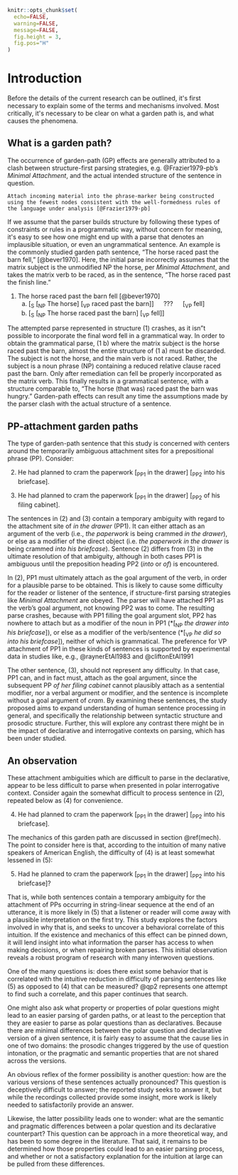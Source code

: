 ```r
knitr::opts_chunk$set(
  echo=FALSE, 
  warning=FALSE, 
  message=FALSE, 
  fig.height = 3, 
  fig.pos="H"
)
```
<!--
%Dissertation introduction
%This is the first content section
%Previous section: Front matter
%Following section: Background
-->
# Introduction

Before the details of the current research can be outlined, it&apos;s first necessary to explain some of the terms and mechanisms involved. Most critically, it&apos;s necessary to be clear on what a garden path is, and what causes the phenomena.

## What is a garden path?
The occurrence of garden-path (GP) effects are generally attributed to a clash between structure-first parsing strategies, e.g. @Frazier1979-pb's *Minimal Attachment*, and the actual intended structure of the sentence in question.

```definition
Attach incoming material into the phrase-marker being constructed using the fewest nodes consistent with the well-formedness rules of the language under analysis [@Frazier1979-pb]

```

If we assume that the parser builds structure by following these types of constraints or rules in a programmatic way, without concern for meaning, it&apos;s easy to see how one might end up with a parse that denotes an implausible situation, or even an ungrammatical sentence. An example is the commonly studied garden path sentence, &ldquo;The horse raced past the barn fell,&rdquo; [@bever1970]. Here, the initial parse incorrectly assumes that the matrix subject is the unmodified NP the horse, per *Minimal Attachment*, and takes the matrix verb to be raced, as in the sentence, &ldquo;The horse raced past the finish line.&rdquo;


(@hbf) The horse raced past the barn fell [@bever1970]
    a) [~S~ [~NP~ The horse] [~VP~ raced past the barn]] &emsp; ??? &emsp; [~VP~ fell]
    b) [~S~ [~NP~ The horse raced past the barn] [~VP~  fell]]


The attempted parse represented in structure (@hbf) crashes, as it isn"t possible to incorporate the final word fell in a grammatical way. In order to obtain the grammatical parse, (@hbf b) where the matrix subject is the horse raced past the barn, almost the entire structure of (@hbf a) must be discarded. The subject is not the horse, and the main verb is not raced. Rather, the subject is a noun phrase (NP) containing a reduced relative clause raced past the barn. Only after remediation can fell be properly incorporated as the matrix verb. This finally results in a grammatical sentence, with a structure comparable to, "The horse (that was) raced past the barn was hungry." Garden-path effects can result any time the assumptions made by the parser clash with the actual structure of a sentence. 

## PP-attachment garden paths

The type of garden-path sentence that this study is concerned with centers around the temporarily ambiguous attachment sites for a prepositional phrase (PP). Consider:

(@cramGPy) He had planned to cram the paperwork [~PP1~ in the drawer] [~PP2~ into his briefcase].

(@cramGPn) He had planned to cram the paperwork [~PP1~ in the drawer] [~PP2~ of his filing cabinet].

The sentences in (@cramGPy) and (@cramGPn) contain a temporary ambiguity with regard to the attachment site of *in the drawer* (PP1). It can either attach as an argument of the verb (i.e., *the paperwork* is being crammed *in the drawer*), or else as a modifier of the direct object (i.e. *the paperwork in the drawer* is being crammed *into his briefcase*). Sentence (@cramGPy) differs from (@cramGPn) in the ultimate resolution of that ambiguity, although in both cases PP1 is ambiguous until the preposition heading PP2 (*into* or *of*) is encountered.

In (@cramGPy), PP1 must ultimately attach as the goal argument of the verb, in order for a plausible parse to be obtained. This is likely to cause some difficulty for the reader or listener of the sentence, if structure-first parsing strategies like *Minimal Attachment* are obeyed. The parser will have attached PP1 as the verb's goal argument, not knowing PP2 was to come. The resulting parse crashes, because with PP1 filling the goal argument slot, PP2 has nowhere to attach but as a modifier of the noun in PP1 (\*[~NP~ *the drawer into his briefcase*]), or else as a modifier of the verb/sentence (\*[~VP~ *he did so into his briefcase*]), neither of which is grammatical. The preference for VP attachment of PP1 in these kinds of sentences is supported by experimental data in studies like, e.g., @raynerEtAl1983 and @cliftonEtAl1991

The other sentence, (@cramGPn), should not represent any difficulty. In that case, PP1 can, and in fact must, attach as the goal argument, since the subsequent PP *of her filing cabinet* cannot plausibly attach as a sentential modifier, nor a verbal argument or modifier, and the sentence is incomplete without a goal argument of *cram*. By examining these sentences, the study proposed aims to expand understanding of human sentence processing in general, and specifically the relationship between syntactic structure and prosodic structure. Further, this will explore any contrast there might be in the impact of declarative and interrogative contexts on parsing, which has been under studied.

## An observation {#obs}

These attachment ambiguities which are difficult to parse in the declarative, appear to be less difficult to parse when presented in polar interrogative context. Consider again the somewhat difficult to process sentence in (@cramGPy), repeated below as (@dec) for convenience.

  (@dec) He had planned to cram the paperwork [~PP1~ in the drawer] [~PP2~ into his  briefcase].

The mechanics of this garden path are discussed in section \@ref(mech). The point to consider here is that, according to the intuition of many native speakers of American English, the difficulty of (@dec) is at least somewhat lessened in (@intr):

  (@intr) Had he planned to cram the paperwork [~PP1~ in the drawer] [~PP2~ into his briefcase]?

That is, while both sentences contain a temporary ambiguity for the attachment of PPs occurring in string-linear sequence at the end of an utterance, it is more likely in (@intr) that a listener or reader will come away with a plausible interpretation on the first try. This study explores the factors involved in why that is, and seeks to uncover a behavioral correlate of this intuition. If the existence and mechanics of this effect can be pinned down, it will lend insight into what information the parser has access to when making decisions, or when repairing broken parses. This initial observation reveals a robust program of research with many interwoven questions. 

One of the many questions is: does there exist some behavior that is correlated with the intuitive reduction in difficulty of parsing sentences like (@intr) as opposed to (@dec) that can be measured? @qp2 represents one attempt to find such a correlate, and this paper continues that search.

One might also ask what property or properties of polar questions might lead to an easier parsing of garden paths, or at least to the perception that they are easier to parse as polar questions than as declaratives. Because there are minimal differences between the polar question and declarative version of a given sentence, it is fairly easy to assume that the cause lies in one of two domains: the prosodic changes triggered by the use of question intonation, or the pragmatic and semantic properties that are not shared across the versions. 

An obvious reflex of the former possibility is another question: how are the various versions of these sentences actually pronounced? This question is deceptively difficult to answer; the reported study seeks to answer it, but while the recordings collected provide some insight, more work is likely needed to satisfactorily provide an answer.

Likewise, the latter possibility leads one to wonder: what are the semantic and pragmatic differences between a polar question and its declarative counterpart? This question can be approach in a more theoretical way, and has been to some degree in the literature. That said, it remains to be determined how those properties could lead to an easier parsing process, and whether or not a satisfactory explanation for the intuition at large can be pulled from these differences. 